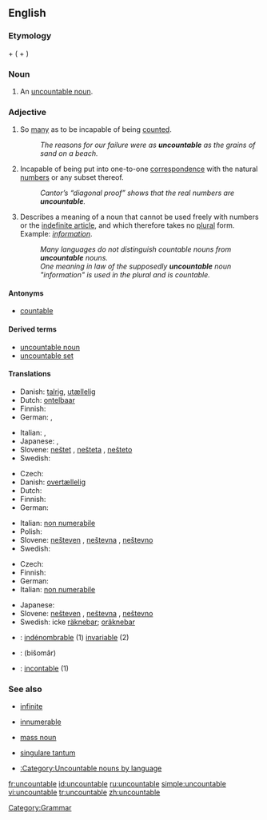 ==English==

===Etymology===
{{term|un-}} + {{term|countable}} ({{term|count}} + {{term|-able}})

===Noun===
{{en-noun}}

#{{linguistics}} An [[uncountable noun]].

===Adjective===
{{en-adj|-}}

# So [[many]] as to be incapable of being [[count]]ed.
#: ''The reasons for our failure were as '''uncountable''' as the grains of sand on a beach.''
# {{math}} Incapable of being put into one-to-one [[correspondence]] with the natural [[number]]s or any subset thereof.
#: ''Cantor’s “diagonal proof” shows that the real numbers are '''uncountable'''.''
# {{grammar|of a noun}} Describes a meaning of a noun that cannot be used freely with numbers or the [[indefinite article]], and which therefore takes no [[plural]] form.  Example: ''[[information]]''.
#: ''Many languages do not distinguish countable nouns from '''uncountable''' nouns.''
#: ''One meaning in law of the supposedly '''uncountable''' noun "information" is used in the plural and is countable.''

====Antonyms====
* [[countable]]

====Derived terms====
* [[uncountable noun]]
* [[uncountable set]]

====Translations====
{{trans-top|too many to be counted}}
* Danish: [[talrig]], [[utællelig]]
* Dutch: [[ontelbaar]]
* Finnish: {{t-|fi|lukematon}}
* German: {{t-|de|unzählig}}, {{t-|de|zahllos}}
{{trans-mid}}
* Italian: {{t+|it|innumerevole}}, {{t+|it|incalcolabile}}
* Japanese: {{t|ja|無数の|tr=musū-no|sc=Jpan}}, {{t|ja|数えきれないほどの|tr=kazoe kirenai hodo no|sc=Jpan}}
* Slovene: [[neštet]] {{m}}, [[nešteta]] {{f}}, [[nešteto]] {{n}}
* Swedish: {{t+|sv|oräknelig}}
{{trans-bottom}}

{{trans-top|mathematics: incapable of being enumerated by natural numbers}}
* Czech: {{t-|cs|nespočetný|m}}
* Danish: [[overtællelig]]
* Dutch: {{t|nl|overaftelbaar}}
* Finnish: {{t+|fi|ylinumeroituva}}
* German: {{t|de|überabzählbar}}
{{trans-mid}}
* Italian: [[non numerabile]]
* Polish: {{t|pl|nieprzeliczalny}}
* Slovene: [[nešteven]] {{m}}, [[neštevna]] {{f}}, [[neštevno]] {{n}}
* Swedish: {{t+|sv|ouppräknelig}}
{{trans-bottom}}

{{trans-top|linguistics: about a noun which cannot be counted}}
* Czech: {{t-|cs|nepočitatelný|m}}
* Finnish: {{t-|fi|luvuton}}
* German: {{t+|de|unzählbar}}
* Italian: [[non numerabile]]
{{trans-mid}}
* Japanese: {{t-|ja|不可算|tr=fukasan|sc=Jpan}}
* Slovene: [[nešteven]] {{m}}, [[neštevna]] {{f}}, [[neštevno]] {{n}}
* Swedish: icke [[räknebar]]; [[oräknebar]]
{{trans-bottom}}

{{checktrans-top}}
* {{ttbc|French}}: [[indénombrable]] (1) [[invariable]] (2)
* {{ttbc|Persian}}: {{fa-Arab|[[بی‌شمار]]}} (bišomâr)
* {{ttbc|Spanish}}: [[incontable]] (1)
{{trans-bottom}}

===See also===
* {{mathematics}} [[infinite]]
* {{mathematics}} [[innumerable]]
* {{linguistics}} [[mass noun]]
* {{linguistics}} [[singulare tantum]]
* [[:Category:Uncountable nouns by language]]

[[Category:Grammar]]

[[fr:uncountable]]
[[id:uncountable]]
[[ru:uncountable]]
[[simple:uncountable]]
[[vi:uncountable]]
[[tr:uncountable]]
[[zh:uncountable]]